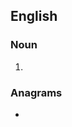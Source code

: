 {{also|æthers}}
==English==

===Noun===
{{head|en|noun form}}

# {{plural of|en|aether}}

===Anagrams===
* {{anagrams|en|a=aeehrst|Heaters|Theresa|ash tree|eraseth|hearest|heartes|heaters|reheats|seareth|sethera|thereas}}